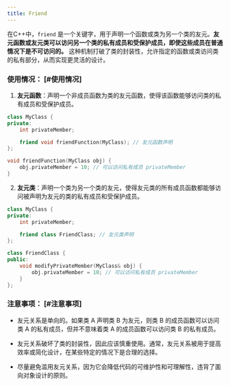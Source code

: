 ```yaml
---
title: Friend
---
```

在C++中，`friend` 是一个关键字，用于声明一个函数或类为另一个类的友元。**友元函数或友元类可以访问另一个类的私有成员和受保护成员，即使这些成员在普通情况下是不可访问的。** 这种机制打破了类的封装性，允许指定的函数或类访问类的私有部分，从而实现更灵活的设计。

### 使用情况： \[#使用情况]

1. **友元函数**：声明一个非成员函数为类的友元函数，使得该函数能够访问类的私有成员和受保护成员。

```cpp
class MyClass {
private:
    int privateMember;

    friend void friendFunction(MyClass); // 友元函数声明
};

void friendFunction(MyClass obj) {
    obj.privateMember = 10; // 可以访问私有成员 privateMember
}
```

2. **友元类**：声明一个类为另一个类的友元，使得友元类的所有成员函数都能够访问被声明为友元的类的私有成员和受保护成员。

```cpp
class MyClass {
private:
    int privateMember;

    friend class FriendClass; // 友元类声明
};

class FriendClass {
public:
    void modifyPrivateMember(MyClass& obj) {
        obj.privateMember = 10; // 可以访问私有成员 privateMember
    }
};
```

### 注意事项： \[#注意事项]

* 友元关系是单向的。如果类 A 声明类 B 为友元，则类 B 的成员函数可以访问类 A 的私有成员，但并不意味着类 A 的成员函数可以访问类 B 的私有成员。

* 友元关系破坏了类的封装性，因此应该慎重使用。通常，友元关系被用于提高效率或简化设计，在某些特定的情况下是合理的选择。

* 尽量避免滥用友元关系，因为它会降低代码的可维护性和可理解性，违背了面向对象设计的原则。
